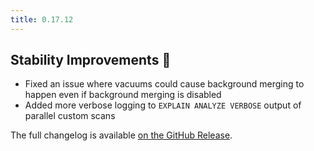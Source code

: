 ```yaml
---
title: 0.17.12
---
```


## Stability Improvements 💪

- Fixed an issue where vacuums could cause background merging to happen even if background merging is disabled
- Added more verbose logging to `EXPLAIN ANALYZE VERBOSE` output of parallel custom scans

The full changelog is available [on the GitHub Release](https://github.com/paradedb/paradedb/releases/tag/v0.17.12).
